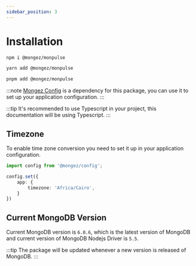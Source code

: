 ```yaml
---
sidebar_position: 3
---
```


# Installation


<Tabs>
  <TabItem value="NPM" label="NPM" default>

```bash
npm i @mongez/monpulse
```

  </TabItem>
  <TabItem value="Yarn" label="Yarn">

```bash
yarn add @mongez/monpulse
```

  </TabItem>
  <TabItem value="Pnpm" label="Pnpm">

```bash
pnpm add @mongez/monpulse
```

  </TabItem>
</Tabs>

:::note
[Mongez Config](https://github.com/hassanzohdy/mongez-config) is a dependency for this package, you can use it to set up your application configuration.
:::

:::tip
It's recommended to use Typescript in your project, this documentation will be using Typescript.
:::

## Timezone

To enable time zone conversion you need to set it up in your application configuration.

```ts {5}
import config from '@mongez/config';

config.set({
    app: {
        timezone: 'Africa/Cairo', 
    }
})
```

## Current MongoDB Version

Current MongoDB version is `6.0.6`, which is the latest version of MongoDB and current version of MongoDB Nodejs Driver is `5.5`.

:::tip
The package will be updated whenever a new version is released of MongoDB.
:::
